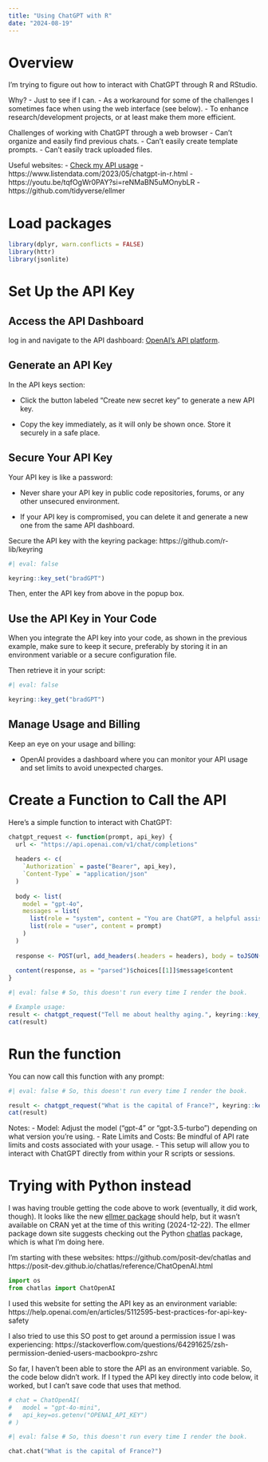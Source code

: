 ```yaml
---
title: "Using ChatGPT with R"
date: "2024-08-19"
---
```


# Overview

I'm trying to figure out how to interact with ChatGPT through R and RStudio. 

Why? 
- Just to see if I can.
- As a workaround for some of the challenges I sometimes face when using the web interface (see below).
- To enhance research/development projects, or at least make them more efficient.

Challenges of working with ChatGPT through a web browser
- Can't organize and easily find previous chats.
- Can't easily create template prompts.
- Can't easily track uploaded files.

Useful websites:
- [Check my API usage](https://platform.openai.com/settings/organization/usage)
- https://www.listendata.com/2023/05/chatgpt-in-r.html
- https://youtu.be/tqfOgWr0PAY?si=reNMaBN5uMOnybLR
- https://github.com/tidyverse/ellmer

# Load packages

```r
library(dplyr, warn.conflicts = FALSE)
library(httr)
library(jsonlite)
```

# Set Up the API Key

## Access the API Dashboard

log in and navigate to the API dashboard: [OpenAI's API platform](https://platform.openai.com/api-keys).

## Generate an API Key

In the API keys section:

- Click the button labeled "Create new secret key" to generate a new API key.

- Copy the key immediately, as it will only be shown once. Store it securely in a safe place.

## Secure Your API Key

Your API key is like a password:

- Never share your API key in public code repositories, forums, or any other unsecured environment.

- If your API key is compromised, you can delete it and generate a new one from the same API dashboard.

Secure the API key with the keyring package: https://github.com/r-lib/keyring

```r
#| eval: false

keyring::key_set("bradGPT")
```

Then, enter the API key from above in the popup box.

## Use the API Key in Your Code

When you integrate the API key into your code, as shown in the previous example, make sure to keep it secure, preferably by storing it in an environment variable or a secure configuration file.

Then retrieve it in your script:

```r
#| eval: false

keyring::key_get("bradGPT")
```

## Manage Usage and Billing

Keep an eye on your usage and billing:

- OpenAI provides a dashboard where you can monitor your API usage and set limits to avoid unexpected charges.

# Create a Function to Call the API



Here's a simple function to interact with ChatGPT:

```r
chatgpt_request <- function(prompt, api_key) {
  url <- "https://api.openai.com/v1/chat/completions"
  
  headers <- c(
    `Authorization` = paste("Bearer", api_key),
    `Content-Type` = "application/json"
  )
  
  body <- list(
    model = "gpt-4o",
    messages = list(
      list(role = "system", content = "You are ChatGPT, a helpful assistant."),
      list(role = "user", content = prompt)
    )
  )
  
  response <- POST(url, add_headers(.headers = headers), body = toJSON(body, auto_unbox = TRUE))
  
  content(response, as = "parsed")$choices[[1]]$message$content
}
```

```r
#| eval: false # So, this doesn't run every time I render the book.

# Example usage:
result <- chatgpt_request("Tell me about healthy aging.", keyring::key_get("bradGPT"))
cat(result)
```

# Run the function

You can now call this function with any prompt:

```r
#| eval: false # So, this doesn't run every time I render the book.

result <- chatgpt_request("What is the capital of France?", keyring::key_get("bradGPT"))
cat(result)
```

Notes:
- Model: Adjust the model ("gpt-4" or "gpt-3.5-turbo") depending on what version you're using.
- Rate Limits and Costs: Be mindful of API rate limits and costs associated with your usage.
- This setup will allow you to interact with ChatGPT directly from within your R scripts or sessions.

# Trying with Python instead

I was having trouble getting the code above to work (eventually, it did work, though). It looks like the new [ellmer package](https://ellmer.tidyverse.org/) should help, but it wasn't available on CRAN yet at the time of this writing (2024-12-22). The ellmer package down site suggests checking out the Python [chatlas](https://github.com/posit-dev/chatlas) package, which is what I'm doing here. 

I'm starting with these websites: https://github.com/posit-dev/chatlas and https://posit-dev.github.io/chatlas/reference/ChatOpenAI.html

```python
import os
from chatlas import ChatOpenAI
```

I used this website for setting the API key as an environment variable: https://help.openai.com/en/articles/5112595-best-practices-for-api-key-safety

I also tried to use this SO post to get around a permission issue I was experiencing: https://stackoverflow.com/questions/64291625/zsh-permission-denied-users-macbookpro-zshrc

So far, I haven't been able to store the API as an environment variable. So, the code below didn't work. If I typed the API key directly into code below, it worked, but I can't save code that uses that method.

```python
# chat = ChatOpenAI(
#   model = "gpt-4o-mini",
#   api_key=os.getenv("OPENAI_API_KEY")
# )
```

```python
#| eval: false # So, this doesn't run every time I render the book.

chat.chat("What is the capital of France?")
```





